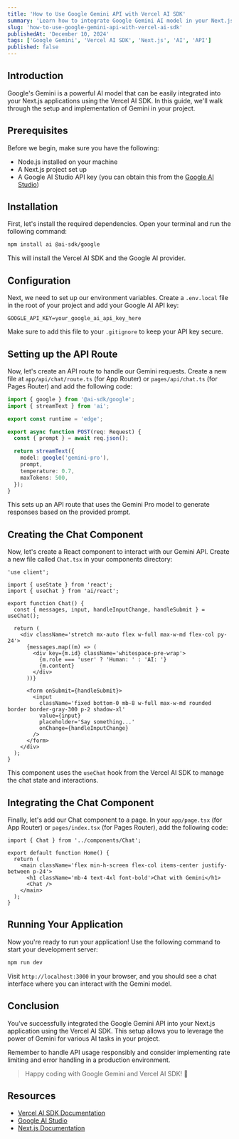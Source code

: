 ```yaml
---
title: 'How to Use Google Gemini API with Vercel AI SDK'
summary: 'Learn how to integrate Google Gemini AI model in your Next.js application using Vercel AI SDK'
slug: 'how-to-use-google-gemini-api-with-vercel-ai-sdk'
publishedAt: 'December 10, 2024'
tags: ['Google Gemini', 'Vercel AI SDK', 'Next.js', 'AI', 'API']
published: false
---
```


## Introduction

Google's Gemini is a powerful AI model that can be easily integrated into your Next.js applications using the Vercel AI SDK. In this guide, we'll walk through the setup and implementation of Gemini in your project.

## Prerequisites

Before we begin, make sure you have the following:

- Node.js installed on your machine
- A Next.js project set up
- A Google AI Studio API key (you can obtain this from the [Google AI Studio](https://aistudio.google.com/app/apikey))

## Installation

First, let's install the required dependencies. Open your terminal and run the following command:

```bash
npm install ai @ai-sdk/google
```

This will install the Vercel AI SDK and the Google AI provider.

## Configuration

Next, we need to set up our environment variables. Create a `.env.local` file in the root of your project and add your Google AI API key:

```env title=".env.local"
GOOGLE_API_KEY=your_google_ai_api_key_here
```

Make sure to add this file to your `.gitignore` to keep your API key secure.

## Setting up the API Route

Now, let's create an API route to handle our Gemini requests. Create a new file at `app/api/chat/route.ts` (for App Router) or `pages/api/chat.ts` (for Pages Router) and add the following code:

```typescript title="app/api/chat/route.ts"
import { google } from '@ai-sdk/google';
import { streamText } from 'ai';

export const runtime = 'edge';

export async function POST(req: Request) {
  const { prompt } = await req.json();

  return streamText({
    model: google('gemini-pro'),
    prompt,
    temperature: 0.7,
    maxTokens: 500,
  });
}
```

This sets up an API route that uses the Gemini Pro model to generate responses based on the provided prompt.

## Creating the Chat Component

Now, let's create a React component to interact with our Gemini API. Create a new file called `Chat.tsx` in your components directory:

```tsx title="components/Chat.tsx"
'use client';

import { useState } from 'react';
import { useChat } from 'ai/react';

export function Chat() {
  const { messages, input, handleInputChange, handleSubmit } = useChat();

  return (
    <div className='stretch mx-auto flex w-full max-w-md flex-col py-24'>
      {messages.map((m) => (
        <div key={m.id} className='whitespace-pre-wrap'>
          {m.role === 'user' ? 'Human: ' : 'AI: '}
          {m.content}
        </div>
      ))}

      <form onSubmit={handleSubmit}>
        <input
          className='fixed bottom-0 mb-8 w-full max-w-md rounded border border-gray-300 p-2 shadow-xl'
          value={input}
          placeholder='Say something...'
          onChange={handleInputChange}
        />
      </form>
    </div>
  );
}
```

This component uses the `useChat` hook from the Vercel AI SDK to manage the chat state and interactions.

## Integrating the Chat Component

Finally, let's add our Chat component to a page. In your `app/page.tsx` (for App Router) or `pages/index.tsx` (for Pages Router), add the following code:

```tsx title="app/page.tsx"
import { Chat } from '../components/Chat';

export default function Home() {
  return (
    <main className='flex min-h-screen flex-col items-center justify-between p-24'>
      <h1 className='mb-4 text-4xl font-bold'>Chat with Gemini</h1>
      <Chat />
    </main>
  );
}
```

## Running Your Application

Now you're ready to run your application! Use the following command to start your development server:

```bash
npm run dev
```

Visit `http://localhost:3000` in your browser, and you should see a chat interface where you can interact with the Gemini model.

## Conclusion

You've successfully integrated the Google Gemini API into your Next.js application using the Vercel AI SDK. This setup allows you to leverage the power of Gemini for various AI tasks in your project.

Remember to handle API usage responsibly and consider implementing rate limiting and error handling in a production environment.

> Happy coding with Google Gemini and Vercel AI SDK! 🚀

## Resources

- [Vercel AI SDK Documentation](https://sdk.vercel.ai/docs)
- [Google AI Studio](https://makersuite.google.com/)
- [Next.js Documentation](https://nextjs.org/docs)
